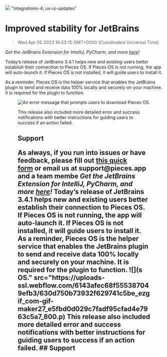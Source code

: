 ![](https://uploads-ssl.webflow.com/6143afec68f555387049efb3/630d750973932f43ba41c5bd_ezgif_com-gif-maker28_ba94985fa6ef3160b5d2fba25315a743_2000.png)
"integrations-4; ux-ui-updates"
# Improved stability for JetBrains
> Wed Apr 05 2023 16:53:15 GMT+0000 (Coordinated Universal Time)
<p><em>Get the JetBrains Extension for IntelliJ, PyCharm, and more <a href="https://plugins.jetbrains.com/plugin/17328-pieces" target="_blank" rel="noopener noreferrer">here</a>!</em><p.new.line><p>Today’s release of JetBrains 3.4.1 helps new and existing users better establish their connection to Pieces OS. If Pieces OS is not running, the app will auto-launch it. If Pieces OS is not installed, it will guide users to install it.<p.new.line><p>As a reminder, Pieces OS is the helper service that enables the JetBrains plugin to send and receive data 100% locally and securely on your machine. It is required for the plugin to function.<p.new.line><figure class="w-richtext-figure-type-image w-richtext-align-center" data-rt-type="image" data-rt-align="center"><div><img alt="An error message that prompts users to download Pieces OS." src="https://uploads-ssl.webflow.com/6143afec68f555387049efb3/630d750b73932f629741c5be_ezgif_com-gif-maker27_e5fbd0d029c7fadf95cfad4e7963c5a7_800.png"><div.new.line><figure.new.line><p>This release also included more detailed error and success notifications with better instructions for guiding users to success if an action failed.<p.new.line><h2 id="42k3g">Support<h2.new.line><p>As always, if you run into issues or have feedback, please fill out <a href="https://getpieces.typeform.com/to/mCjBSIjF" target="_blank" rel="noopener noreferrer">this quick form</a> or email us at support@pieces.app and a team membe
<em>Get the JetBrains Extension for IntelliJ, PyCharm, and more <a href="https://plugins.jetbrains.com/plugin/17328-pieces" target="_blank" rel="noopener noreferrer">here</a>!</em>
Today’s release of JetBrains 3.4.1 helps new and existing users better establish their connection to Pieces OS. If Pieces OS is not running, the app will auto-launch it. If Pieces OS is not installed, it will guide users to install it.
As a reminder, Pieces OS is the helper service that enables the JetBrains plugin to send and receive data 100% locally and securely on your machine. It is required for the plugin to function.
![](s OS." src="https://uploads-ssl.webflow.com/6143afec68f555387049efb3/630d750b73932f629741c5be_ezgif_com-gif-maker27_e5fbd0d029c7fadf95cfad4e7963c5a7_800.p)
This release also included more detailed error and success notifications with better instructions for guiding users to success if an action failed.
## Support
